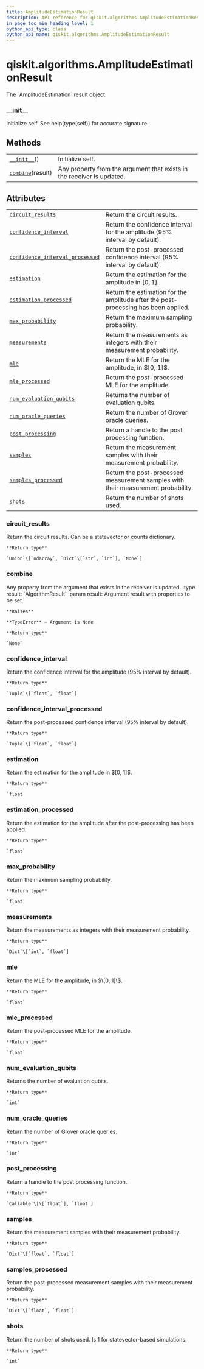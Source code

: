 ```yaml
---
title: AmplitudeEstimationResult
description: API reference for qiskit.algorithms.AmplitudeEstimationResult
in_page_toc_min_heading_level: 1
python_api_type: class
python_api_name: qiskit.algorithms.AmplitudeEstimationResult
---
```


# qiskit.algorithms.AmplitudeEstimationResult

<Class id="qiskit.algorithms.AmplitudeEstimationResult" isDedicatedPage={true} github="https://github.com/qiskit/qiskit/tree/stable/0.17/qiskit/algorithms/amplitude_estimators/ae.py" signature="AmplitudeEstimationResult">
  The `AmplitudeEstimation` result object.

  ### \_\_init\_\_

  <Function id="qiskit.algorithms.AmplitudeEstimationResult.__init__" name="__init__" signature="__init__()">
    Initialize self. See help(type(self)) for accurate signature.
  </Function>

  ## Methods

  |                                                                                                                                 |                                                                        |
  | ------------------------------------------------------------------------------------------------------------------------------- | ---------------------------------------------------------------------- |
  | [`__init__`](#qiskit.algorithms.AmplitudeEstimationResult.__init__ "qiskit.algorithms.AmplitudeEstimationResult.__init__")()    | Initialize self.                                                       |
  | [`combine`](#qiskit.algorithms.AmplitudeEstimationResult.combine "qiskit.algorithms.AmplitudeEstimationResult.combine")(result) | Any property from the argument that exists in the receiver is updated. |

  ## Attributes

  |                                                                                                                                                                                           |                                                                                     |
  | ----------------------------------------------------------------------------------------------------------------------------------------------------------------------------------------- | ----------------------------------------------------------------------------------- |
  | [`circuit_results`](#qiskit.algorithms.AmplitudeEstimationResult.circuit_results "qiskit.algorithms.AmplitudeEstimationResult.circuit_results")                                           | Return the circuit results.                                                         |
  | [`confidence_interval`](#qiskit.algorithms.AmplitudeEstimationResult.confidence_interval "qiskit.algorithms.AmplitudeEstimationResult.confidence_interval")                               | Return the confidence interval for the amplitude (95% interval by default).         |
  | [`confidence_interval_processed`](#qiskit.algorithms.AmplitudeEstimationResult.confidence_interval_processed "qiskit.algorithms.AmplitudeEstimationResult.confidence_interval_processed") | Return the post-processed confidence interval (95% interval by default).            |
  | [`estimation`](#qiskit.algorithms.AmplitudeEstimationResult.estimation "qiskit.algorithms.AmplitudeEstimationResult.estimation")                                                          | Return the estimation for the amplitude in $[0, 1]$.                                |
  | [`estimation_processed`](#qiskit.algorithms.AmplitudeEstimationResult.estimation_processed "qiskit.algorithms.AmplitudeEstimationResult.estimation_processed")                            | Return the estimation for the amplitude after the post-processing has been applied. |
  | [`max_probability`](#qiskit.algorithms.AmplitudeEstimationResult.max_probability "qiskit.algorithms.AmplitudeEstimationResult.max_probability")                                           | Return the maximum sampling probability.                                            |
  | [`measurements`](#qiskit.algorithms.AmplitudeEstimationResult.measurements "qiskit.algorithms.AmplitudeEstimationResult.measurements")                                                    | Return the measurements as integers with their measurement probability.             |
  | [`mle`](#qiskit.algorithms.AmplitudeEstimationResult.mle "qiskit.algorithms.AmplitudeEstimationResult.mle")                                                                               | Return the MLE for the amplitude, in $\[0, 1]\$.                                    |
  | [`mle_processed`](#qiskit.algorithms.AmplitudeEstimationResult.mle_processed "qiskit.algorithms.AmplitudeEstimationResult.mle_processed")                                                 | Return the post-processed MLE for the amplitude.                                    |
  | [`num_evaluation_qubits`](#qiskit.algorithms.AmplitudeEstimationResult.num_evaluation_qubits "qiskit.algorithms.AmplitudeEstimationResult.num_evaluation_qubits")                         | Returns the number of evaluation qubits.                                            |
  | [`num_oracle_queries`](#qiskit.algorithms.AmplitudeEstimationResult.num_oracle_queries "qiskit.algorithms.AmplitudeEstimationResult.num_oracle_queries")                                  | Return the number of Grover oracle queries.                                         |
  | [`post_processing`](#qiskit.algorithms.AmplitudeEstimationResult.post_processing "qiskit.algorithms.AmplitudeEstimationResult.post_processing")                                           | Return a handle to the post processing function.                                    |
  | [`samples`](#qiskit.algorithms.AmplitudeEstimationResult.samples "qiskit.algorithms.AmplitudeEstimationResult.samples")                                                                   | Return the measurement samples with their measurement probability.                  |
  | [`samples_processed`](#qiskit.algorithms.AmplitudeEstimationResult.samples_processed "qiskit.algorithms.AmplitudeEstimationResult.samples_processed")                                     | Return the post-processed measurement samples with their measurement probability.   |
  | [`shots`](#qiskit.algorithms.AmplitudeEstimationResult.shots "qiskit.algorithms.AmplitudeEstimationResult.shots")                                                                         | Return the number of shots used.                                                    |

  ### circuit\_results

  <Function id="qiskit.algorithms.AmplitudeEstimationResult.circuit_results" name="circuit_results" signature="property circuit_results">
    Return the circuit results. Can be a statevector or counts dictionary.

    **Return type**

    `Union`\[`ndarray`, `Dict`\[`str`, `int`], `None`]
  </Function>

  ### combine

  <Function id="qiskit.algorithms.AmplitudeEstimationResult.combine" name="combine" signature="combine(result)">
    Any property from the argument that exists in the receiver is updated. :type result: `AlgorithmResult` :param result: Argument result with properties to be set.

    **Raises**

    **TypeError** – Argument is None

    **Return type**

    `None`
  </Function>

  ### confidence\_interval

  <Function id="qiskit.algorithms.AmplitudeEstimationResult.confidence_interval" name="confidence_interval" signature="property confidence_interval">
    Return the confidence interval for the amplitude (95% interval by default).

    **Return type**

    `Tuple`\[`float`, `float`]
  </Function>

  ### confidence\_interval\_processed

  <Function id="qiskit.algorithms.AmplitudeEstimationResult.confidence_interval_processed" name="confidence_interval_processed" signature="property confidence_interval_processed">
    Return the post-processed confidence interval (95% interval by default).

    **Return type**

    `Tuple`\[`float`, `float`]
  </Function>

  ### estimation

  <Function id="qiskit.algorithms.AmplitudeEstimationResult.estimation" name="estimation" signature="property estimation">
    Return the estimation for the amplitude in $[0, 1]$.

    **Return type**

    `float`
  </Function>

  ### estimation\_processed

  <Function id="qiskit.algorithms.AmplitudeEstimationResult.estimation_processed" name="estimation_processed" signature="property estimation_processed">
    Return the estimation for the amplitude after the post-processing has been applied.

    **Return type**

    `float`
  </Function>

  ### max\_probability

  <Function id="qiskit.algorithms.AmplitudeEstimationResult.max_probability" name="max_probability" signature="property max_probability">
    Return the maximum sampling probability.

    **Return type**

    `float`
  </Function>

  ### measurements

  <Function id="qiskit.algorithms.AmplitudeEstimationResult.measurements" name="measurements" signature="property measurements">
    Return the measurements as integers with their measurement probability.

    **Return type**

    `Dict`\[`int`, `float`]
  </Function>

  ### mle

  <Function id="qiskit.algorithms.AmplitudeEstimationResult.mle" name="mle" signature="property mle">
    Return the MLE for the amplitude, in $\[0, 1]\$.

    **Return type**

    `float`
  </Function>

  ### mle\_processed

  <Function id="qiskit.algorithms.AmplitudeEstimationResult.mle_processed" name="mle_processed" signature="property mle_processed">
    Return the post-processed MLE for the amplitude.

    **Return type**

    `float`
  </Function>

  ### num\_evaluation\_qubits

  <Function id="qiskit.algorithms.AmplitudeEstimationResult.num_evaluation_qubits" name="num_evaluation_qubits" signature="property num_evaluation_qubits">
    Returns the number of evaluation qubits.

    **Return type**

    `int`
  </Function>

  ### num\_oracle\_queries

  <Function id="qiskit.algorithms.AmplitudeEstimationResult.num_oracle_queries" name="num_oracle_queries" signature="property num_oracle_queries">
    Return the number of Grover oracle queries.

    **Return type**

    `int`
  </Function>

  ### post\_processing

  <Function id="qiskit.algorithms.AmplitudeEstimationResult.post_processing" name="post_processing" signature="property post_processing">
    Return a handle to the post processing function.

    **Return type**

    `Callable`\[\[`float`], `float`]
  </Function>

  ### samples

  <Function id="qiskit.algorithms.AmplitudeEstimationResult.samples" name="samples" signature="property samples">
    Return the measurement samples with their measurement probability.

    **Return type**

    `Dict`\[`float`, `float`]
  </Function>

  ### samples\_processed

  <Function id="qiskit.algorithms.AmplitudeEstimationResult.samples_processed" name="samples_processed" signature="property samples_processed">
    Return the post-processed measurement samples with their measurement probability.

    **Return type**

    `Dict`\[`float`, `float`]
  </Function>

  ### shots

  <Function id="qiskit.algorithms.AmplitudeEstimationResult.shots" name="shots" signature="property shots">
    Return the number of shots used. Is 1 for statevector-based simulations.

    **Return type**

    `int`
  </Function>
</Class>

